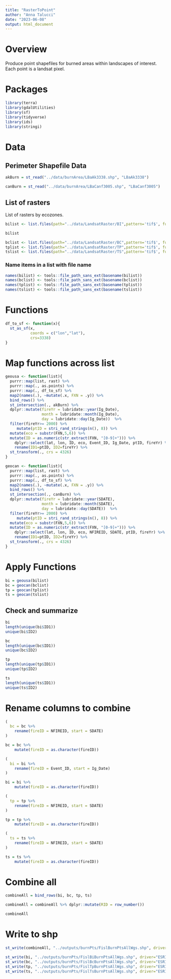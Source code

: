 ```yaml
---
title: "RasterToPoint"
author: "Anna Talucci"
date: "2023-06-08"
output: html_document
---
```

# Overview

Produce point shapefiles for burned areas within landscapes of interest. Each point is a landsat pixel.

# Packages
```r
library(terra)
library(gdalUtilities)
library(sf)
library(tidyverse)
library(ids)
library(stringi)
```

# Data

## Perimeter Shapefile Data

```r
akBurn = st_read("../data/burnArea/LBaAk3338.shp", "LBaAk3338")
```

```r
canBurn = st_read("../data/burnArea/LBaCanf3005.shp", "LBaCanf3005")
```

## List of rasters

List of rasters by ecozones. 

```r
bilist <- list.files(path="../data/LandsatRaster/BI",pattern='tif$', full.names = TRUE)
```

```r
bilist
```

```r
bclist <- list.files(path="../data/LandsatRaster/BC",pattern='tif$', full.names = TRUE)
tplist <- list.files(path="../data/LandsatRaster/TP",pattern='tif$', full.names = TRUE)
tslist <- list.files(path="../data/LandsatRaster/TS",pattern='tif$', full.names = TRUE)
```

### Name items in a list with file name

```r
names(bilist) <- tools::file_path_sans_ext(basename(bilist))
names(bclist) <- tools::file_path_sans_ext(basename(bclist))
names(tplist) <- tools::file_path_sans_ext(basename(tplist))
names(tslist) <- tools::file_path_sans_ext(basename(tslist))
```

# Functions

```r
df_to_sf <- function(x){
  st_as_sf(x, 
           coords = c("lon","lat"),
           crs=3338)
}
```

# Map functions across list
```r
geousa <- function(list){ 
  purrr::map(list, rast) %>%
  purrr::map(., as.points) %>%
  purrr::map(., df_to_sf) %>% 
  map2(names(.), ~mutate(.x, FXN = .y)) %>%
  bind_rows() %>%
  st_intersection(., akBurn) %>%
  dplyr::mutate(fireYr = lubridate::year(Ig_Date), 
                month = lubridate::month(Ig_Date), 
                day = lubridate::day(Ig_Date))  %>% 
  filter(fireYr>= 2000) %>%
     mutate(ptID = stri_rand_strings(n(), 8)) %>%
  mutate(eco = substr(FXN,5,6)) %>%
  mutate(ID = as.numeric(str_extract(FXN, "[0-9]+"))) %>%
    dplyr::select(lat, lon, ID, eco, Event_ID, Ig_Date, ptID, fireYr) %>%
    rename(ID1=ptID, ID2=fireYr) %>%
  st_transform(., crs = 4326)
}

```

```r
geocan <- function(list){ 
  purrr::map(list, rast) %>%
  purrr::map(., as.points) %>%
  purrr::map(., df_to_sf) %>% 
  map2(names(.), ~mutate(.x, FXN = .y)) %>%
  bind_rows() %>%
  st_intersection(., canBurn) %>%
  dplyr::mutate(fireYr = lubridate::year(SDATE), 
                month = lubridate::month(SDATE), 
                day = lubridate::day(SDATE))  %>% 
  filter(fireYr>= 2000) %>%
     mutate(ptID = stri_rand_strings(n(), 8)) %>%
  mutate(eco = substr(FXN,5,6)) %>%
  mutate(ID = as.numeric(str_extract(FXN, "[0-9]+"))) %>%
    dplyr::select(lat, lon, ID, eco, NFIREID, SDATE, ptID, fireYr) %>%
    rename(ID1=ptID, ID2=fireYr) %>%
  st_transform(., crs = 4326)
}

```

# Apply Functions

```r
bi = geousa(bilist)
bc = geocan(bclist)
tp = geocan(tplist)
ts = geocan(tslist)
```

## Check and summarize

```r
bi
length(unique(bi$ID1))
unique(bi$ID2)
```
```r
bc
length(unique(bc$ID1))
unique(bc$ID2)
```

```r
tp
length(unique(tp$ID1))
unique(tp$ID2)
```

```r
ts
length(unique(ts$ID1))
unique(ts$ID2)
```

# Rename columns to combine

```r
(
  bc = bc %>% 
    rename(fireID = NFIREID, start = SDATE) 
)
```

```r
bc = bc %>%
    mutate(fireID = as.character(fireID))
```

```r
( 
  bi = bi %>% 
    rename(fireID = Event_ID, start = Ig_Date)
)
```

```r
bi = bi %>%
    mutate(fireID = as.character(fireID))
```

```r
(
  tp = tp %>% 
    rename(fireID = NFIREID, start = SDATE) 
)
```

```r
tp = tp %>%
    mutate(fireID = as.character(fireID))
```
```r
( 
  ts = ts %>% 
    rename(fireID = NFIREID, start = SDATE) 
)
```

```r
ts = ts %>%
    mutate(fireID = as.character(fireID))
```

# Combine all

```r
combineAll = bind_rows(bi, bc, tp, ts)
```

```r
combineAll = combineAll %>% dplyr::mutate(RID = row_number())
```
```r
combineAll
```

# Write to shp

```r
st_write(combineAll, "../outputs/burnPts/FislBurnPtsAllWgs.shp", driver="ESRI Shapefile")
```

```r
st_write(bi, "../outputs/burnPts/FislBiBurnPtsAllWgs.shp", driver="ESRI Shapefile")
st_write(bc, "../outputs/burnPts/FislBcBurnPtsAllWgs.shp", driver="ESRI Shapefile")
st_write(tp, "../outputs/burnPts/FislTpBurnPtsAllWgs.shp", driver="ESRI Shapefile")
st_write(ts, "../outputs/burnPts/FislTsBurnPtsAllWgs.shp", driver="ESRI Shapefile")
```